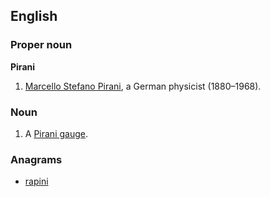 ==English==

===Proper noun===
'''Pirani'''
# [[w:Marcello Pirani|Marcello Stefano Pirani]], a German physicist (1880–1968).

===Noun===
{{en-noun}}

# {{context|physics|chemistry|lang=en}} A [[Pirani gauge]].

===Anagrams===
* [[rapini#English|rapini]]